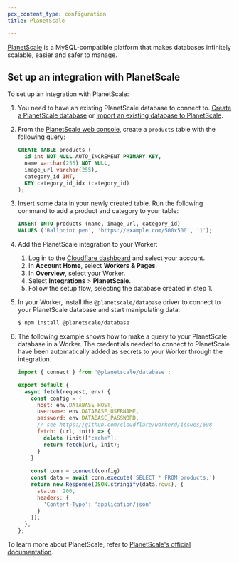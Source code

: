 ```yaml
---
pcx_content_type: configuration
title: PlanetScale

---
```



[PlanetScale](https://planetscale.com/) is a MySQL-compatible platform that makes databases infinitely scalable, easier and safer to manage.

<Render file="database_integrations_definition" />

## Set up an integration with PlanetScale

To set up an integration with PlanetScale:

1. You need to have an existing PlanetScale database to connect to. [Create a PlanetScale database](https://planetscale.com/docs/tutorials/planetscale-quick-start-guide#create-a-database) or [import an existing database to PlanetScale](https://planetscale.com/docs/imports/database-imports#overview).

2. From the [PlanetScale web console](https://planetscale.com/docs/concepts/web-console#get-started), create a `products` table with the following query:

   ```sql
   CREATE TABLE products (
     id int NOT NULL AUTO_INCREMENT PRIMARY KEY,
     name varchar(255) NOT NULL,
     image_url varchar(255),
     category_id INT,
     KEY category_id_idx (category_id)
   );
   ```

3. Insert some data in your newly created table. Run the following command to add a product and category to your table:

   ```sql
   INSERT INTO products (name, image_url, category_id)
   VALUES ('Ballpoint pen', 'https://example.com/500x500', '1');
   ```

4. Add the PlanetScale integration to your Worker:

   1. Log in to the [Cloudflare dashboard](https://dash.cloudflare.com) and select your account.
   2. In **Account Home**, select **Workers & Pages**.
   3. In **Overview**, select your Worker.
   4. Select **Integrations** > **PlanetScale**.
   5. Follow the setup flow, selecting the database created in step 1.

5. In your Worker, install the `@planetscale/database` driver to connect to your PlanetScale database and start manipulating data:

   ```sh
   $ npm install @planetscale/database
   ```

6. The following example shows how to make a query to your PlanetScale database in a Worker. The credentials needed to connect to PlanetScale have been automatically added as secrets to your Worker through the integration.

   ```js
   import { connect } from '@planetscale/database';

   export default {
     async fetch(request, env) {
       const config = {
         host: env.DATABASE_HOST,
         username: env.DATABASE_USERNAME,
         password: env.DATABASE_PASSWORD,
         // see https://github.com/cloudflare/workerd/issues/698
         fetch: (url, init) => {
           delete (init)["cache"];
           return fetch(url, init);
         }
       }
       
       const conn = connect(config)
       const data = await conn.execute('SELECT * FROM products;')
       return new Response(JSON.stringify(data.rows), {
         status: 200,
         headers: {
           'Content-Type': 'application/json'
         }
       });
     },
   };
   ```

To learn more about PlanetScale, refer to [PlanetScale's official documentation](https://docs.planetscale.com/).
